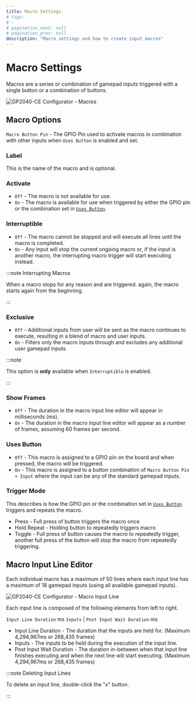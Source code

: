 ```yaml
---
title: Macro Settings
# tags:
# -
# pagination_next: null
# pagination_prev: null
description: "Macro settings and how to create input macros"
---
```


# Macro Settings

Macros are a series or combination of gamepad inputs triggered with a single button or a combination of buttons.

![GP2040-CE Configurator - Macros](../../assets/images/gpc-macros.png)

## Macro Options

`Macro Button Pin` - The GPIO Pin used to activate macros in combination with other inputs when `Uses Button` is enabled and set.

### Label

This is the name of the macro and is optional.

### Activate

- `Off` - The macro is not available for use.
- `On` - The macro is available for use when triggered by either the GPIO pin or the combination set in [`Uses Button`](#uses-button).

### Interruptible

- `Off` - The macro cannot be stopped and will execute all lines until the macro is completed.
- `On` - Any input will stop the current ongoing macro or, if the input is another macro, the interrupting macro trigger will start executing instead.

:::note Interrupting Macros

When a macro stops for any reason and are triggered. again, the macro starts again from the beginning.

:::

### Exclusive

- `Off` - Additional inputs from user will be sent as the macro continues to execute, resulting in a blend of macro and user inputs.
- `On` - Filters only the macro inputs through and excludes any additional user gamepad inputs

:::note

This option is **only** available when `Interruptible` is enabled.

:::

### Show Frames

- `Off` - The duration in the macro input line editor will appear in milliseconds (ms).
- `On` - The duration in the macro input line editor will appear as a number of frames, assuming 60 frames per second.

### Uses Button

- `Off` - This macro is assigned to a GPIO pin on the board and when pressed, the macro will be triggered.
- `On` - This macro is assigned to a button combination of `Macro Button Pin + Input` where the input can be any of the standard gamepad inputs.

### Trigger Mode

This describes is how the GPIO pin or the combination set in [`Uses Button`](#uses-button) triggers and repeats the macro.

- Press - Full press of button triggers the macro once
- Hold Repeat - Holding button to repeatedly triggers macro
- Toggle - Full press of button causes the macro to repeatedly trigger, another full press of the button will stop the macro from repeatedly triggering.

## Macro Input Line Editor

Each individual macro has a maximum of 50 lines where each input line has a maximum of 18 gamepad inputs (using all available gamepad inputs).

![GP2040-CE Configurator - Macro Input Line](../../assets/images/gpc-macros-input-line.png)

Each input line is composed of the following elements from left to right.

`Input Line Duration` ms `Inputs` | `Post Input Wait Duration` ms

- Input Line Duration - The duration that the inputs are held for. (Maximum 4,294,967ms or 268,435 frames)
- Inputs - The inputs to be held during the execution of the input line.
- Post Input Wait Duration - The duration in-between when that input line finishes executing and when the next line will start executing. (Maximum 4,294,967ms or 268,435 frames)

:::note Deleting Input Lines

To delete an input line, double-click the "x" button.

:::
